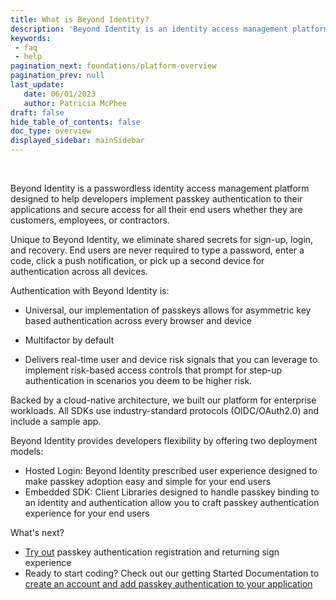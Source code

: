 ```yaml
---
title: What is Beyond Identity?
description: 'Beyond Identity is an identity access management platform designed to help developers deploy the strongest authentication primitives on the planet for customers, employees, and contractors.'
keywords: 
 - faq
 - help
pagination_next: foundations/platform-overview
pagination_prev: null
last_update: 
   date: 06/01/2023
   author: Patricia McPhee
draft: false
hide_table_of_contents: false
doc_type: overview
displayed_sidebar: mainSidebar
---
```



<Row>
  <Col span={10}>
    <Alert message="In progress (Content owner = @Nikhil)" type="info" />
  </Col>
</Row>
<br />


Beyond Identity is a passwordless identity access management platform designed to help developers implement passkey authentication to their applications and secure access for all their end users whether they are customers, employees, or contractors.

Unique to Beyond Identity, we eliminate shared secrets for sign-up, login, and recovery. End users are never required to type a password, enter a code, click a push notification, or pick up a second device for authentication across all devices.

Authentication with Beyond Identity is:

- Universal, our implementation of passkeys allows for asymmetric key based authentication across every browser and device

- Multifactor by default

- Delivers real-time user and device risk signals that you can leverage to implement risk-based access controls that prompt for step-up authentication in scenarios you deem to be higher risk.

Backed by a cloud-native architecture, we built our platform for enterprise workloads. All SDKs use industry-standard protocols (OIDC/OAuth2.0) and include a sample app.

Beyond Identity provides developers flexibility by offering two deployment models:  

 - Hosted Login: Beyond Identity prescribed user experience designed to make passkey adoption easy and simple for your end users  
 - Embedded SDK: Client Libraries designed to handle passkey binding to an identity and authentication allow you to craft passkey authentication experience for your end users  

What's next?  
 - [Try out](/docs/next/try-it-out) passkey authentication registration and returning sign experience   
 - Ready to start coding? Check out our getting Started Documentation to [create an account and add passkey authentication to your application](/docs/next/get-started )


